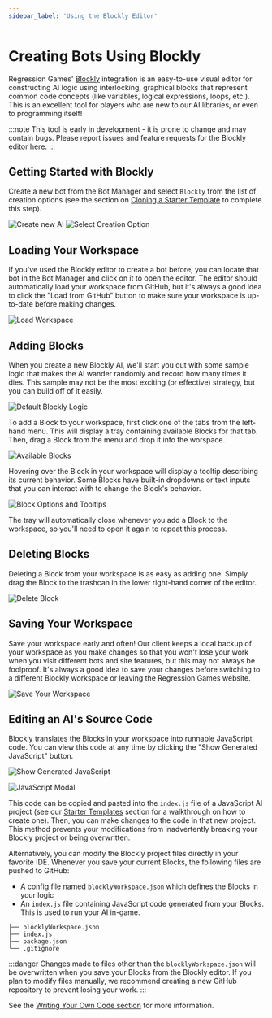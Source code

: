```yaml
---
sidebar_label: 'Using the Blockly Editor'
---
```


# Creating Bots Using Blockly

Regression Games' [Blockly](https://github.com/google/blockly) integration is an easy-to-use visual editor
for constructing AI logic using interlocking, graphical blocks that represent common code concepts 
(like variables, logical expressions, loops, etc.).
This is an excellent tool for players who are new to our AI libraries, or even to programming itself!

:::note
This tool is early in development - it is prone to change and may contain bugs.
Please report issues and feature requests for the Blockly editor [here](https://regression-games.sleekplan.app/feedback).
:::

## Getting Started with Blockly

Create a new bot from the Bot Manager and select `Blockly` from the list of creation options
(see the section on [Cloning a Starter Template](./starter-templates) to complete this step).

![Create new AI](./img/create-bot-button.png)
![Select Creation Option](./img/blockly/create-from-template.png)

## Loading Your Workspace

If you've used the Blockly editor to create a bot before, you can locate that bot in the Bot Manager and click on it to open the editor.
The editor should automatically load your workspace from GitHub, but it's always a good idea to click the "Load from GitHub" button 
to make sure your workspace is up-to-date before making changes.

![Load Workspace](./img/blockly/load-from-github.png)

## Adding Blocks

When you create a new Blockly AI, we'll start you out with some sample logic that makes the AI wander randomly and record how many times it dies.
This sample may not be the most exciting (or effective) strategy, but you can build off of it easily. 

![Default Blockly Logic](./img/blockly/template.png)

To add a Block to your workspace, first click one of the tabs from the left-hand menu.
This will display a tray containing available Blocks for that tab.
Then, drag a Block from the menu and drop it into the worspace. 

![Available Blocks](./img/blockly/add-blocks.png)

Hovering over the Block in your workspace will display a tooltip describing its current behavior.
Some Blocks have built-in dropdowns or text inputs that you can interact with to change the Block's behavior.

![Block Options and Tooltips](./img/blockly/block-options.png)

The tray will automatically close whenever you add a Block to the workspace, so you'll need to open it again to repeat this process. 

## Deleting Blocks

Deleting a Block from your workspace is as easy as adding one. 
Simply drag the Block to the trashcan in the lower right-hand corner of the editor.

![Delete Block](./img/blockly/delete-block.png)

## Saving Your Workspace

Save your workspace early and often! 
Our client keeps a local backup of your workspace as you make changes so that you won't lose your work when you visit different bots and site features, 
but this may not always be foolproof.
It's always a good idea to save your changes before switching to a different Blockly workspace or leaving the Regression Games website.

![Save Your Workspace](./img/blockly/save-to-github.png)

## Editing an AI's Source Code

Blockly translates the Blocks in your workspace into runnable JavaScript code.
You can view this code at any time by clicking the "Show Generated JavaScript" button.

![Show Generated JavaScript](./img/blockly/show-generated-javascript.png)

![JavaScript Modal](./img/blockly/javascript-modal.png)

This code can be copied and pasted into the `index.js` file of a JavaScript AI project
(see our [Starter Templates](./starter-templates) section for a walkthrough on how to create one).
Then, you can make changes to the code in that new project. 
This method prevents your modifications from inadvertently breaking your Blockly project or being overwritten.

Alternatively, you can modify the Blockly project files directly in your favorite IDE. 
Whenever you save your current Blocks, the following files are pushed to GitHub:
* A config file named `blocklyWorkspace.json` which defines the Blocks in your logic
* An `index.js` file containing JavaScript code generated from your Blocks. This is used to run your AI in-game.

```
├── blocklyWorkspace.json
├── index.js
├── package.json
└── .gitignore
```

:::danger 
Changes made to files other than the `blocklyWorkspace.json` will be overwritten when you save your Blocks from the Blockly editor.
If you plan to modify files manually, we recommend creating a new GitHub repository to prevent losing your work.
:::

See the [Writing Your Own Code section](./coding/dev-requirements) for more information.
